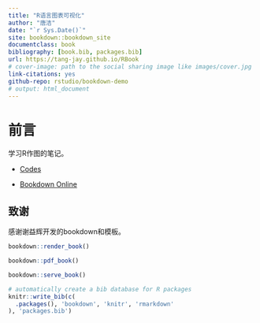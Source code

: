 ```yaml
---
title: "R语言图表可视化"
author: "唐洁"
date: "`r Sys.Date()`"
site: bookdown::bookdown_site
documentclass: book
bibliography: [book.bib, packages.bib]
url: https://tang-jay.github.io/RBook
# cover-image: path to the social sharing image like images/cover.jpg
link-citations: yes
github-repo: rstudio/bookdown-demo
# output: html_document
---
```


# 前言

学习R作图的笔记。

- [Codes](https://github.com/Tang-Jay/RBook) 

- [Bookdown Online](https://tang-jay.github.io/RBook)

## 致谢
感谢谢益辉开发的bookdown和模板。

```r
bookdown::render_book()
```

```r
bookdown::pdf_book()
```

```r
bookdown::serve_book()
```

```r
# automatically create a bib database for R packages
knitr::write_bib(c(
  .packages(), 'bookdown', 'knitr', 'rmarkdown'
), 'packages.bib')
```


